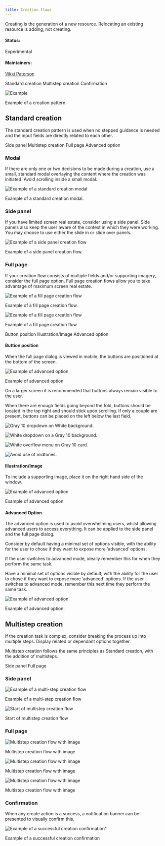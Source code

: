 ```yaml
---
title: Creation flows
---
```


<PageDescription>

Creating is the generation of a new resource. Relocating an existing resource is adding, not creating.

</PageDescription>

#### Status:

Experimental

#### Maintainers:

[Vikki Paterson](https://github.ibm.com/VICTORIA)

<AnchorLinks>

  <AnchorLink>Standard creation</AnchorLink>
  <AnchorLink>Multistep creation</AnchorLink>
  <AnchorLink>Confirmation</AnchorLink>

</AnchorLinks>

![Example](images/1.png)

<Caption>Example of a creation pattern.</Caption>

## Standard creation

The standard creation pattern is used when no stepped guidance is needed and the input fields are directly related to each other.

<AnchorLinks small>

  <AnchorLink>Side panel</AnchorLink>
  <AnchorLink>Multistep creation</AnchorLink>
  <AnchorLink>Full page</AnchorLink>
  <AnchorLink>Advanced option</AnchorLink>

</AnchorLinks>

### Modal

If there are only one or two decisions to be made during a creation, use a small, standard modal overlaying the content where the creation was initiated. Avoid scrolling inside a small modal.

<Row>
<Column colLg={8}>

![Example of a standard creation modal](images/2.png)

<Caption>Example of a standard creation modal.</Caption>

</Column>
</Row>

### Side panel

If you have limited screen real estate, consider using a side panel. Side panels also keep the user aware of the context in which they were working. You may choose to use either the slide in or slide over panels.

![Example of a side panel creation flow](images/3.png)

<Caption>Example of a side panel creation flow.</Caption>

### Full page

If your creation flow consists of multiple fields and/or supporting imagery, consider the full page option. Full page creation flows allow you to take advantage of maximum screen real estate.

![Example of a fill page creation flow](images/4.png)

<Caption>Example of a fill page creation flow.</Caption>

![Example of a fill page creation flow](images/5.png)

<Caption>Example of a fill page creation flow</Caption>

<AnchorLinks>

  <AnchorLink>Button position</AnchorLink>
  <AnchorLink>Illustration/Image</AnchorLink>
  <AnchorLink>Advanced option</AnchorLink>

</AnchorLinks>

#### Buttion position

When the full page dialog is viewed in mobile, the buttons are positioned at the bottom of the screen.

![Example of advanced option](images/6.png)

<Caption>Example of advanced option</Caption>

On a larger screen it is recommended that buttons always remain visible to the user.

When there are enough fields going beyond the fold, buttons should be located in the top right and should stick upon scrolling. If only a couple are present, buttons can be placed on the left below the last field.

<Row>
<Column colMd={4} colLg={6}>
<DoDontExample caption="Buttons should not be hidden below the fold.">

![Gray 10 dropdown on White background.](/images/7.png)

</DoDontExample>
</Column>
<Column colMd={4} colLg={6}>
<DoDontExample type="do" caption="Buttons are located on the left if they are likely to appear above the fold.">

![White dropdown on a Gray 10 background.](/images/7.7.png)

</DoDontExample>
</Column>
</Row>

<Row>
<Column colMd={4} colLg={6}>
<DoDontExample type="do" caption="Buttons are located on the right if the amount of content would push them below the fold. They should stick upon scrolling so are always visible.">

![White overflow menu on Gray 10 card.](/images/7.8.png)

</DoDontExample>
</Column>
<Column colMd={4} colLg={6}>
<DoDontExample type="do" caption="If an illustration or image is displayed on the right then buttons should be displayed above the image.">

![Avoid use of midtones.](/images/7.9.png)

</DoDontExample>
</Column>
</Row>

#### Illustration/Image

To include a supporting image, place it on the right hand side of the window.

![Example of advanced option](images/8.png)

<Caption>Example of advanced option</Caption>

#### Advanced Option

The advanced option is used to avoid overwhelming users, whilst allowing advanced users to access everything. It can be applied to the side panel and the full page dialog.

Consider by default having a minimal set of options visible, with the ability for the user to chose if they want to expose more ‘advanced’ options.

If the user switches to advanced mode, ideally remember this for when they perform the same task.

Have a minimal set of options visible by default, with the ability for the user to chose if they want to expose more ‘advanced’ options. If the user switches to advanced mode, remember this next time they perform the same task.

<Row>
<Column colLg={8}>

![Example of advanced option](images/9.png)

<Caption>Example of advanced option.</Caption>

</Column>
</Row>

## Multistep creation

If the creation task is complex, consider breaking the process up into multiple steps. Display related or dependant options together.

Multistep creation follows the same principles as Standard creation, with the addition of multisteps.

<AnchorLinks small>

  <AnchorLink>Side panel</AnchorLink>
  <AnchorLink>Full page</AnchorLink>

</AnchorLinks>

### Side panel

![Example of a multi-step creation flow](images/11.png)

<Caption>Example of a multi-step creation flow</Caption>

![Start of multistep creation flow](images/12.png)

<Caption>Start of multistep creation flow</Caption>

### Full page

![Multistep creation flow with image](images/13.png)

<Caption>Multistep creation flow with image</Caption>

![Multistep creation flow with image](images/14.png)

<Caption>Multistep creation flow with image</Caption>

![Multistep creation flow with image](images/15.png)

<Caption>Multistep creation flow with image</Caption>

### Confirmation

When any create action is a success, a notification banner can be presented to visually confirm this.

![Example of a successful creation confirmation"](images/16.png)

<Caption>Example of a successful creation confirmation</Caption>
